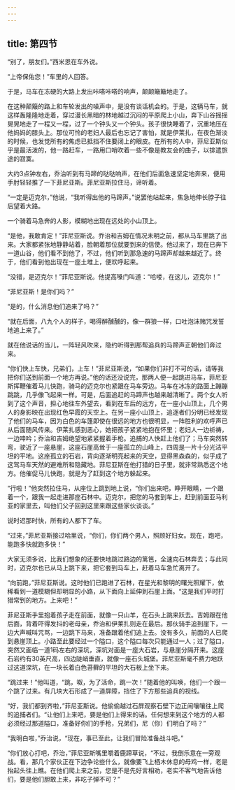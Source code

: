```yaml
---
---
---
```

title: 第四节
---




“别了，朋友们。”西米恩在车外说。

“上帝保佑您！”车里的人回答。

于是，马车在冻硬的大路上发出咔嗒咔嗒的响声，颠颠簸簸地走了。

在这种颠簸的路上和车轮发出的噪声中，是没有谈话机会的。于是，这辆马车，就这样轰隆隆地走着，穿过漫长黑暗的林地越过沉闷的平原爬上小山，奔下山谷摇摇晃晃地走了一程又一程，过了一个钟头又一个钟头。孩子很快睡着了，沉重地压在他妈妈的膝头上。那位可怜的老妇人最后也忘记了害怕，就是伊莱扎，在夜色渐淡的时候，也发觉所有的焦虑已抵挡不住要闭上的眼皮。在所有的人中，菲尼亚斯似乎是最活泼的，他一路赶车，一路用口哨吹着一些不像是教友会的曲子，以排遣旅途的寂寞。

大约3点钟左右，乔治听到有马蹄的哒哒响声，在他们后面急速坚定地奔来，便用手肘轻轻推了一下菲尼亚斯。菲尼亚斯拉住马，谛听着。

“一定是迈克尔，”他说，“我听得出他的马蹄声。”说罢他站起来，焦急地伸长脖子往后望着大路。

一个骑着马急奔的人影，模糊地出现在远处的小山顶上。

“是他，我敢肯定！”菲尼亚斯说。乔治和吉姆在情况未明之前，都从马车里跳了出来。大家都紧张地静静站着，脸朝着那位就要到来的信使。他过来了，现在已奔下一道山谷，他们看不到他了，不过，他们听到那急速的马蹄声却越来越近了。终于，他们看到他出现在一座土堆上，便欢呼起来。

“没错，是迈克尔！”菲尼亚斯说。他提高嗓门叫道：“哈喽，在这儿，迈克尔！”

“菲尼亚斯！是你们吗？”

“是的，什么消息他们追来了吗？”

“就在后面，八九个人的样子，喝得醉醺醺的，像一群狼一样，口吐泡沫赌咒发誓地追上来了。”

就在他说话的当儿，一阵轻风吹来，隐约听得到那帮追兵的马蹄声正朝他们奔过来。

“你们快上车快，兄弟们，上车！”菲尼亚斯说，“如果你们非打不可的话，请等我把你们送到前面一个地方再说。”他的话还没说完，那两人便一起跳进马车，菲尼亚斯挥鞭催着马儿快跑，骑马的迈克尔也紧跟在马车旁边。马车在冰冻的路面上蹦蹦跳跳，几乎像飞起来一样。可是，后面追赶的马蹄声也越来越清晰了。两个女人听到了这个声音，担心地往车外望去，看到在车后的远方，在一座小山顶上，几个男人的身影映在出现红色早霞的天空上。在另一座小山顶上，追逐者们分明已经发现了他们的马车，因为白色的车篷即使在很远的地方也很明显，一阵胜利的欢呼声已从后面随风传来。伊莱扎感到恶心，她把孩子紧紧地抱在怀里；老妇人一边祈祷，一边呻吟；乔治和吉姆绝望地紧紧握着手枪。追捕的人快赶上他们了；马车突然转弯，驶近了一座悬崖，这座石崖高耸于一座孤立的山峰上，四周是一片十分光洁平坦的平地。这座孤立的石岩，背向逐渐明亮起来的天空，显得黑森森的，似乎成了这驾马车天然的避难所和隐藏地。菲尼亚斯在他打猎的日子里，就非常熟悉这个地方。他催促马儿快跑，就是为了赶到这个地方躲起来。

“行啦！”他突然拉住马，从座位上跳到地上说，“你们出来吧，睁开眼睛，一个跟着一个，跟我一起走进那座石林中。迈克尔，把您的马套到车上，赶到前面亚马利亚的家里去，叫他们父子回到这里来跟这些家伙谈谈。”

说时迟那时快，所有的人都下了车。

“过来，”菲尼亚斯接过哈里说，“你们，你们两个男人，照顾好妇女。现在，跑吧，能跑多快就跑多快！”

大家无须多说，比我们想象的还要快地跳过路边的篱笆，全速向石林奔去；与此同时，迈克尔也已从马上跳下来，把它套到马车上，赶着马车急忙离开了。

“向前跑，”菲尼亚斯说。这时他们已跑进了石林，在星光和黎明的曙光照耀下，依稀看到一道模糊但却明显的小路，从下面向上延伸到石崖上面。“这是我们平时打猎常到的地方。上来吧！”

菲尼亚斯手里抱着孩子走在前面，就像一只山羊，在石头上跳来跃去。吉姆跟在他后面，背着吓得发抖的老母亲，乔治和伊莱扎则走在最后。那伙骑手追到崖下，一边大声喊叫咒骂，一边跳下马来，准备跟着他们追上去。没有多久，前面的人已爬到悬崖顶上。小路至此要经过一个隘口，这个隘口每次只能通过一人；过了隘口，突然又面临一道1码左右的深坑，深坑对面是一座大石岩，与悬崖分隔开来。这座石岩约有30英尺高，四边陡峭垂直，就像一座石头城堡。菲尼亚斯毫不费力地跃过这道深坑，在一块长着白色苔藓的平坦的大石板上坐下来。

“跳过来！”他叫道，“跳，呶，为了活命，跳一次！”随着他的叫唤，他们一个跟一个跳了过来。有几块大石形成了一道屏障，挡住了下方那些追兵的视线。

“好，我们都到齐啦，”菲尼亚斯说。他偷偷越过石屏观察石壁下边正闹嚷嚷往上爬的追捕者们。“让他们上来吧，要是他们上得来的话。任何想来到这个地方的人都必须经过那道隘口，准备好你们的手枪，兄弟们，尼（你）们明白了吗？”

“我明白啦，”乔治说，“现在，事已至此，让我们冒险准备战斗吧。”

“你们放心打吧，乔治，”菲尼亚斯嘴里嚼着鹿蹄草说，“不过，我倒乐意在一旁观战。看，那几个家伙正在下边争论些什么，就像要飞上栖木休息的母鸡一样，老是抬起头往上瞧。在他们爬上来之前，您是不是先好言相劝，老实不客气地告诉他们，要是他们胆敢上来，非吃子弹不可？”
